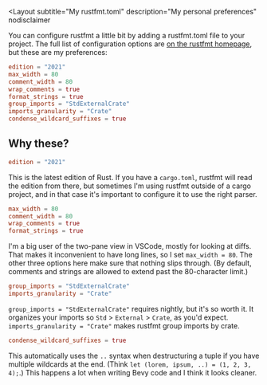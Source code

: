 <Layout
  subtitle="My rustfmt.toml"
  description="My personal preferences"
  nodisclaimer
>

You can configure rustfmt a little bit by adding a rustfmt.toml file to your project. The full list of configuration options are [on the rustfmt homepage](https://rust-lang.github.io/rustfmt/), but these are my preferences:

```toml
edition = "2021"
max_width = 80
comment_width = 80
wrap_comments = true
format_strings = true
group_imports = "StdExternalCrate"
imports_granularity = "Crate"
condense_wildcard_suffixes = true
```

## Why these?

```toml
edition = "2021"
```

This is the latest edition of Rust. If you have a `cargo.toml`, rustfmt will read the edition from there, but sometimes I'm using rustfmt outside of a cargo project, and in that case it's important to configure it to use the right parser.

```toml
max_width = 80
comment_width = 80
wrap_comments = true
format_strings = true
```

I'm a big user of the two-pane view in VSCode, mostly for looking at diffs. That makes it inconvenient to have long lines, so I set `max_width = 80`. The other three options here make sure that nothing slips through. (By default, comments and strings are allowed to extend past the 80-character limit.)

```toml
group_imports = "StdExternalCrate"
imports_granularity = "Crate"
```

`group_imports = "StdExternalCrate"` requires nightly, but it's so worth it. It organizes your imports so `Std` > `External` > `Crate`, as you'd expect. `imports_granularity = "Crate"` makes rustfmt group imports by crate.

```toml
condense_wildcard_suffixes = true
```

This automatically uses the `..` syntax when destructuring a tuple if you have multiple wildcards at the end. (Think `let (lorem, ipsum, ..) = (1, 2, 3, 4);`.) This happens a lot when writing Bevy code and I think it looks cleaner.

